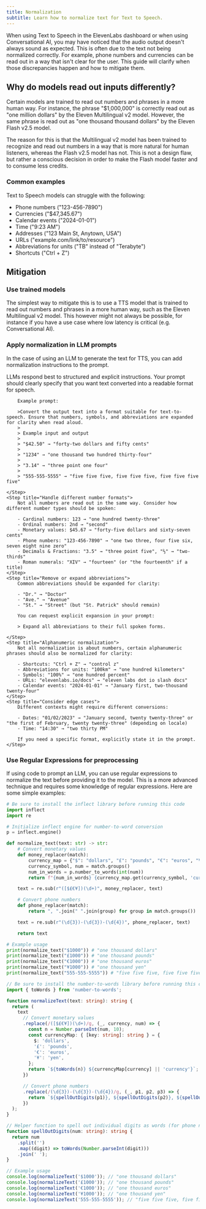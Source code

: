 ```yaml
---
title: Normalization
subtitle: Learn how to normalize text for Text to Speech.
---
```


When using Text to Speech in the ElevenLabs dashboard or when using Conversational AI, you may have noticed that the audio output doesn't always sound as expected. This is often due to the text not being normalized correctly. For example, phone numbers and currencies can be read out in a way that isn't clear for the user. This guide will clarify when those discrepancies happen and how to mitigate them.

## Why do models read out inputs differently?

Certain models are trained to read out numbers and phrases in a more human way. For instance, the phrase "$1,000,000" is correctly read out as "one million dollars" by the Eleven Multilingual v2 model. However, the same phrase is read out as "one thousand thousand dollars" by the Eleven Flash v2.5 model.

The reason for this is that the Multilingual v2 model has been trained to recognize and read out numbers in a way that is more natural for human listeners, whereas the Flash v2.5 model has not. This is not a design flaw, but rather a conscious decision in order to make the Flash model faster and to consume less credits.

### Common examples

Text to Speech models can struggle with the following:

- Phone numbers ("123-456-7890")
- Currencies ("$47,345.67")
- Calendar events ("2024-01-01")
- Time ("9:23 AM")
- Addresses ("123 Main St, Anytown, USA")
- URLs ("example.com/link/to/resource")
- Abbreviations for units ("TB" instead of "Terabyte")
- Shortcuts ("Ctrl + Z")

## Mitigation

### Use trained models

The simplest way to mitigate this is to use a TTS model that is trained to read out numbers and phrases in a more human way, such as the Eleven Multilingual v2 model. This however might not always be possible, for instance if you have a use case where low latency is critical (e.g. Conversational AI).

### Apply normalization in LLM prompts

In the case of using an LLM to generate the text for TTS, you can add normalization instructions to the prompt.

<Steps>
    <Step title="Use clear and explicit prompts">
        LLMs respond best to structured and explicit instructions. Your prompt should clearly specify that you want text converted into a readable format for speech.

        Example prompt:

        >Convert the output text into a format suitable for text-to-speech. Ensure that numbers, symbols, and abbreviations are expanded for clarity when read aloud.
        >
        > Example input and output
        >
        > "$42.50" → "forty-two dollars and fifty cents"
        >
        > "1234" → "one thousand two hundred thirty-four"
        >
        > "3.14" → "three point one four"
        >
        > "555-555-5555" → "five five five, five five five, five five five five"

    </Step>
    <Step title="Handle different number formats">
        Not all numbers are read out in the same way. Consider how different number types should be spoken:

        - Cardinal numbers: 123 → "one hundred twenty-three"
        - Ordinal numbers: 2nd → "second"
        - Monetary values: $45.67 → "forty-five dollars and sixty-seven cents"
        - Phone numbers: "123-456-7890" → "one two three, four five six, seven eight nine zero"
        - Decimals & Fractions: "3.5" → "three point five", "⅔" → "two-thirds"
        - Roman numerals: "XIV" → "fourteen" (or "the fourteenth" if a title)
    </Step>
    <Step title="Remove or expand abbreviations">
        Common abbreviations should be expanded for clarity:

        - "Dr." → "Doctor"
        - "Ave." → "Avenue"
        - "St." → "Street" (but "St. Patrick" should remain)

        You can request explicit expansion in your prompt:

        > Expand all abbreviations to their full spoken forms.

    </Step>
    <Step title="Alphanumeric normalization">
        Not all normalization is about numbers, certain alphanumeric phrases should also be normalized for clarity:

        - Shortcuts: "Ctrl + Z" → "control z"
        - Abbreviations for units: "100km" → "one hundred kilometers"
        - Symbols: "100%" → "one hundred percent"
        - URLs: "elevenlabs.io/docs" → "eleven labs dot io slash docs"
        - Calendar events: "2024-01-01" → "January first, two-thousand twenty-four"
    </Step>
    <Step title="Consider edge cases">
        Different contexts might require different conversions:

        - Dates: "01/02/2023" → "January second, twenty twenty-three" or "the first of February, twenty twenty-three" (depending on locale)
        - Time: "14:30" → "two thirty PM"

        If you need a specific format, explicitly state it in the prompt.
    </Step>

</Steps>

### Use Regular Expressions for preprocessing

If using code to prompt an LLM, you can use regular expressions to normalize the text before providing it to the model. This is a more advanced technique and requires some knowledge of regular expressions. Here are some simple examples:

<CodeBlocks>

```python title="normalize_text.py" maxLines=0
# Be sure to install the inflect library before running this code
import inflect
import re

# Initialize inflect engine for number-to-word conversion
p = inflect.engine()

def normalize_text(text: str) -> str:
    # Convert monetary values
    def money_replacer(match):
        currency_map = {"$": "dollars", "£": "pounds", "€": "euros", "¥": "yen"}
        currency_symbol, num = match.groups()
        num_in_words = p.number_to_words(int(num))
        return f"{num_in_words} {currency_map.get(currency_symbol, 'currency')}"

    text = re.sub(r"([$£€¥])(\d+)", money_replacer, text)

    # Convert phone numbers
    def phone_replacer(match):
        return ", ".join(" ".join(group) for group in match.groups())

    text = re.sub(r"(\d{3})-(\d{3})-(\d{4})", phone_replacer, text)

    return text

# Example usage
print(normalize_text("$1000")) # "one thousand dollars"
print(normalize_text("£1000")) # "one thousand pounds"
print(normalize_text("€1000")) # "one thousand euros"
print(normalize_text("¥1000")) # "one thousand yen"
print(normalize_text("555-555-5555")) # "five five five, five five five, five five five five"
```

```typescript title="normalizeText.ts" maxLines=0
// Be sure to install the number-to-words library before running this code
import { toWords } from 'number-to-words';

function normalizeText(text: string): string {
  return (
    text
      // Convert monetary values
      .replace(/([$£€¥])(\d+)/g, (_, currency, num) => {
        const n = Number.parseInt(num, 10);
        const currencyMap: { [key: string]: string } = {
          $: 'dollars',
          '£': 'pounds',
          '€': 'euros',
          '¥': 'yen',
        };
        return `${toWords(n)} ${currencyMap[currency] || 'currency'}`;
      })

      // Convert phone numbers
      .replace(/(\d{3})-(\d{3})-(\d{4})/g, (_, p1, p2, p3) => {
        return `${spellOutDigits(p1)}, ${spellOutDigits(p2)}, ${spellOutDigits(p3)}`;
      })
  );
}

// Helper function to spell out individual digits as words (for phone numbers)
function spellOutDigits(num: string): string {
  return num
    .split('')
    .map((digit) => toWords(Number.parseInt(digit)))
    .join(' ');
}

// Example usage
console.log(normalizeText('$1000')); // "one thousand dollars"
console.log(normalizeText('£1000')); // "one thousand pounds"
console.log(normalizeText('€1000')); // "one thousand euros"
console.log(normalizeText('¥1000')); // "one thousand yen"
console.log(normalizeText('555-555-5555')); // "five five five, five five five, five five five five"
```

</CodeBlocks>
